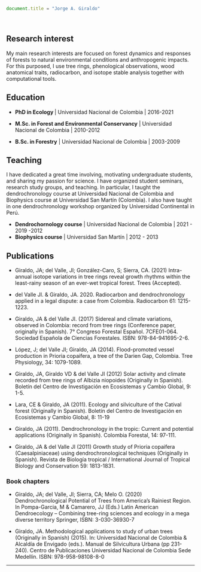<script>
  (function(i,s,o,g,r,a,m){i['GoogleAnalyticsObject']=r;i[r]=i[r]||function(){
  (i[r].q=i[r].q||[]).push(arguments)},i[r].l=1*new Date();a=s.createElement(o),
  m=s.getElementsByTagName(o)[0];a.async=1;a.src=g;m.parentNode.insertBefore(a,m)
  })(window,document,'script','https://www.google-analytics.com/analytics.js','ga');

  ga('create', 'UA-100463316-3', 'auto');
  ga('send', 'pageview');

</script>

```js
document.title = "Jorge A. Giraldo"
```

<br>

## Research interest

My main research interests are focused on forest dynamics and responses of forests to natural environmental conditions and anthropogenic impacts. For this purposed, I use tree rings, phenological observations, wood anatomical traits, radiocarbon, and isotope stable analysis together with computational tools. 

## Education

+ **PhD in Ecology ** | Universidad Nacional de Colombia | 2016-2021

+ **M.Sc. in Forest and Environmental Conservancy** | Universidad Nacional de Colombia | 2010-2012

+ **B.Sc. in Forestry** | Universidad Nacional de Colombia | 2003-2009

## Teaching
I have dedicated a great time involving, motivating undergraduate students, and sharing my passion for science. I have organized student seminars, research study groups, and teaching. In particular, I taught the dendrochronology course at Universidad Nacional de Colombia and Biophysics course at Universidad San Martín (Colombia). I also have taught in one dendrochronology workshop organized by Universidad Continental in Perú.

+ **Dendrochornology course** | Universidad Nacional de Colombia | 2021 - 2019 -2012
+ **Biophysics course** | Universidad San Martín | 2012 - 2013

## Publications
+ Giraldo, JA; del Valle, JI; González-Caro, S; Sierra, CA. (2021) Intra-annual isotope variations in tree rings reveal growth rhythms within the least-rainy season of an ever-wet tropical forest. Trees (Accepted).

+ del Valle JI. & Giraldo, JA. 2020. Radiocarbon and dendrochronology applied in a legal dispute: a case from Colombia. Radiocarbon 61: 1215-1223. 

+ Giraldo, JA & del Valle JI. (2017) Sidereal and climate variations, observed in Colombia: record from tree rings (Conference paper, originally in Spanish). 7° Congreso Forestal Español. 7CFE01-064. Sociedad Española de Ciencias Forestales. ISBN: 978-84-941695-2-6.

+ López, J; del Valle JI; Giraldo, JA (2014). Flood-promoted vessel production in Prioria copaifera, a tree of the Darien Gap, Colombia. Tree Physiology, 34: 1079-1089.

+ Giraldo, JA, Giraldo VD & del Valle JI (2012) Solar activity and climate recorded from tree rings of Albizia niopoides (Originally in Spanish). Boletín del Centro de Investigación en Ecosistemas y Cambio Global, 9: 1-5.

+ Lara, CE & Giraldo, JA (2011). Ecology and silviculture of the Catival forest (Originally in Spanish). Boletín del Centro de Investigación en Ecosistemas y Cambio Global, 8: 11-19

+ Giraldo, JA (2011). Dendrochronology in the tropic: Current and potential applications (Originally in Spanish). Colombia Forestal, 14: 97-111.

+ Giraldo, JA & del Valle JI (2011) Growth study of Prioria copaifera (Caesalpiniaceae) using dendrochronological techniques (Originally in Spanish). Revista de Biología tropical / International Journal of Tropical Biology and Conservation 59: 1813-1831.

### Book chapters
+ Giraldo, JA; del Valle, JI; Sierra, CA; Melo O. (2020) Dendrochronological Potential of Trees from America’s Rainiest Region. In Pompa-Garcia, M & Camarero, JJ (Eds.) Latin American Dendroecology – Combining tree-ring sciences and ecology in a mega diverse territory Springer, ISBN: 3-030-36930-7

+ Giraldo, JA. Methodological applications to study of urban trees (Originally in Spanish) (2015). In: Universidad Nacional de Colombia & Alcaldía de Envigado (eds.). Manual de Silvicultura Urbana (pp 231-240). Centro de Publicaciones Universidad Nacional de Colombia Sede Medellín. ISBN: 978-958-98108-8-0

----
